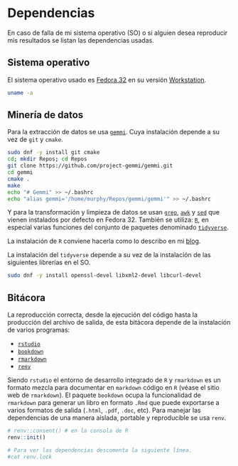 # Dependencias

En caso de falla de mi sistema operativo (SO) o si alguien desea reproducir mis resultados se listan las dependencias usadas.

## Sistema operativo

El sistema operativo usado es [Fedora 32](https://getfedora.org/) en su versión [Workstation](https://getfedora.org/es/workstation/download/).

```bash
uname -a
```

## Minería de datos

Para la extracción de datos se usa [`gemmi`](https://github.com/project-gemmi/gemmi). Cuya instalación depende a su vez de `git` y `cmake`.

```bash
sudo dnf -y install git cmake
cd; mkdir Repos; cd Repos
git clone https://github.com/project-gemmi/gemmi.git
cd gemmi
cmake .
make
echo "# Gemmi" >> ~/.bashrc
echo "alias gemmi='/home/murphy/Repos/gemmi/gemmi'" >> ~/.bashrc
```

Y para la transformación y limpieza de datos se usan [`grep`](https://en.wikipedia.org/wiki/Grep), [`awk`](https://en.wikipedia.org/wiki/AWK) y [`sed`](https://en.wikipedia.org/wiki/Sed) que vienen instalados por defecto en Fedora 32. También se utiliza: [`R`](https://www.r-project.org/), en especial varias funciones del conjunto de paquetes denominado [`tidyverse`](https://www.tidyverse.org/).

La instalación de `R` conviene hacerla como lo describo en mi [blog](https://murpholinox.github.io/installRwithouttexlivedependencies/).

La instalación del `tidyverse` depende a su vez de la instalación de las siguientes librerías en el SO. 

```bash
sudo dnf -y install openssl-devel libxml2-devel libcurl-devel
```

## Bitácora

La reproducción correcta, desde la ejecución del código hasta la producción del archivo de salida, de esta bitácora depende de la instalación de varios programas:

- [`rstudio`](https://rstudio.com/) 
- [`bookdown`](https://github.com/rstudio/bookdown) 
- [`rmarkdown`](https://rmarkdown.rstudio.com/) 
- [`renv`](https://github.com/rstudio/renv) 

Siendo `rstudio` el entorno de desarrollo integrado de `R` y `rmarkdown` es un formato mezcla para documentar en `markdown` código en `R` (véase el sitio web de `rmarkdown`). El paquete `bookdown` ocupa la funcionalidad de `rmarkdown` para generar un libro en formato `.Rmd` que puede exportarse a varios formatos de salida (`.html`, `.pdf`, `.doc`, etc). Para manejar las dependencias de una manera aislada, portable y reproducible se usa `renv`.

```r
# renv::consent() # en la consola de R
renv::init()
```

```bash
# Para ver las dependencias descomenta la siguiente línea.
#cat renv.lock
```